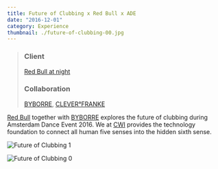```yaml
---
title: Future of Clubbing x Red Bull x ADE
date: "2016-12-01"
category: Experience
thumbnail: ./future-of-clubbing-00.jpg
---
```


> ### Client
> [Red Bull at night](https://www.redbull.com/nl-nl/byborre-x-red-bull-at-night-x-ade-the-future)
> ### Collaboration
> [BYBORRE](https://byborre.com/), [CLEVER°FRANKE](https://www.cleverfranke.com/)

[Red Bull](https://www.redbull.com/nl-nl/byborre-x-red-bull-at-night-x-ade-the-future) together with [BYBORRE](https://byborre.com/) explores the future of clubbing during Amsterdam Dance Event 2016. We at [CWI](https://www.dis.cwi.nl/) provides the technology foundation to connect all human five senses into the hidden sixth sense.

<EmbedVideo
  width="wide"
  host="vimeo"
  source="207076621"
  title="Future of Clubbing x Red Bull x ADE"
/>

<EmbedImage width="wide">

![Future of Clubbing 1](./future-of-clubbing-01.jpg)

</EmbedImage>

<EmbedImage width="wide">

![Future of Clubbing 0](./future-of-clubbing-02.jpg)

</EmbedImage>